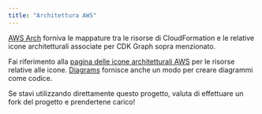 ```yaml
---
title: "Architettura AWS"
---
```





[AWS Arch](https://aws.github.io/aws-pdk/developer_guides/aws-arch/index.html) forniva le mappature tra le risorse di CloudFormation e le relative icone architetturali associate per CDK Graph sopra menzionato.

Fai riferimento alla [pagina delle icone architetturali AWS](https://aws.amazon.com/architecture/icons/) per le risorse relative alle icone. [Diagrams](https://diagrams.mingrammer.com/) fornisce anche un modo per creare diagrammi come codice.

Se stavi utilizzando direttamente questo progetto, valuta di effettuare un fork del progetto e prendertene carico!